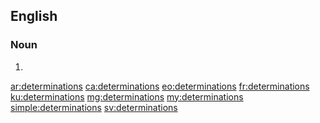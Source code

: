 ==English==

===Noun===
{{head|en|plural}}

# {{plural of|determination|lang=en}}

[[ar:determinations]]
[[ca:determinations]]
[[eo:determinations]]
[[fr:determinations]]
[[ku:determinations]]
[[mg:determinations]]
[[my:determinations]]
[[simple:determinations]]
[[sv:determinations]]